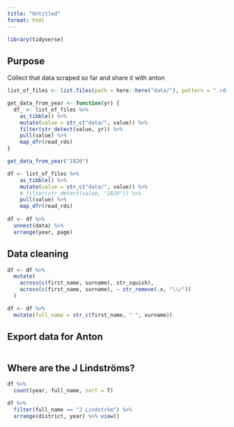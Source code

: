 ```yaml
---
title: "Untitled"
format: html
---
```



```r
library(tidyverse)
```

## Purpose

Collect that data scraped so far and share it with anton

```r
list_of_files <- list.files(path = here::here("data/"), pattern = ".rds")

get_data_from_year <- function(yr) {
  df_ <- list_of_files %>%
    as_tibble() %>%
    mutate(value = str_c("data/", value)) %>%
    filter(str_detect(value, yr)) %>%
    pull(value) %>%
    map_dfr(read_rds)
}

get_data_from_year("1820")

df <- list_of_files %>%
    as_tibble() %>%
    mutate(value = str_c("data/", value)) %>%
    # filter(str_detect(value, "1820")) %>%
    pull(value) %>% 
    map_dfr(read_rds) 
  
df <- df %>% 
  unnest(data) %>% 
  arrange(year, page)
```


## Data cleaning


```r
df <- df %>%
  mutate(
    across(c(first_name, surname), str_squish),
    across(c(first_name, surname), ~ str_remove(.x, "\\/"))
  )

df <- df %>%
  mutate(full_name = str_c(first_name, " ", surname))


```

## Export data for Anton

```r

```



## Where are the J Lindströms?

```r

df %>% 
  count(year, full_name, sort = T)

df %>% 
  filter(full_name == "J Lindström") %>% 
  arrange(district, year) %>% view()
```


